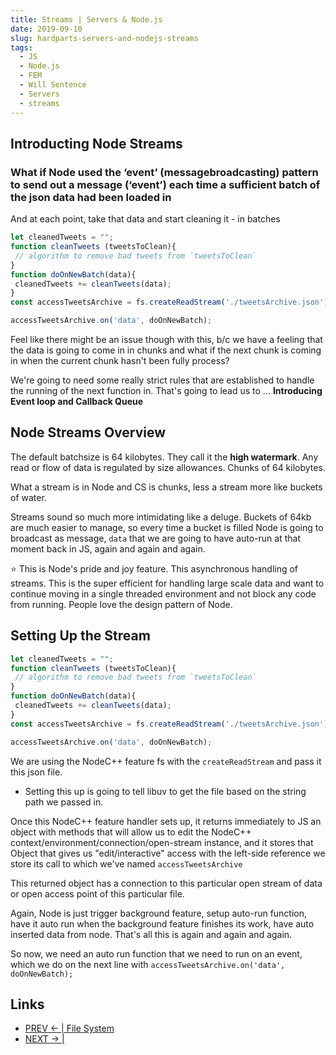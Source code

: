```yaml
---
title: Streams | Servers & Node.js
date: 2019-09-10
slug: hardparts-servers-and-nodejs-streams
tags:
  - JS
  - Node.js
  - FEM
  - Will Sentence
  - Servers
  - streams
---
```


## Introducting Node Streams

### What if Node used the ‘event’ (messagebroadcasting) pattern to send out a message (‘event’) each time a sufficient batch of the json data had been loaded in
And at each point, take that data and start cleaning it - in batches
```js
let cleanedTweets = "";
function cleanTweets (tweetsToClean){
 // algorithm to remove bad tweets from `tweetsToClean`
}
function doOnNewBatch(data){
 cleanedTweets += cleanTweets(data);
}
const accessTweetsArchive = fs.createReadStream('./tweetsArchive.json')

accessTweetsArchive.on('data', doOnNewBatch);
```

Feel like there might be an issue though with this, b/c we have a feeling that the data is going to come in in chunks and what if the next chunk is coming in when the current chunk hasn't been fully process?

We're going to need some really strict rules that are established to handle the running of the next function in. That's going to lead us to ... **Introducing Event loop and Callback Queue**

## Node Streams Overview

The default batchsize is 64 kilobytes. They call it the **high watermark**. Any read or flow of data is regulated by size allowances. Chunks of 64 kilobytes.

What a stream is in Node and CS is chunks, less a stream more like buckets of water.

Streams sound so much more intimidating like a deluge. Buckets of 64kb are much easier to manage, so every time a bucket is filled Node is going to broadcast as message, `data` that we are going to have auto-run at that moment back in JS, again and again and again.

⭐ This is Node's pride and joy feature. This asynchronous handling of streams. This is the super efficient for handling large scale data and want to continue moving in a single threaded environment and not block any code from running. People love the design pattern of Node.

## Setting Up the Stream

```js
let cleanedTweets = "";
function cleanTweets (tweetsToClean){
 // algorithm to remove bad tweets from `tweetsToClean`
}
function doOnNewBatch(data){
 cleanedTweets += cleanTweets(data);
}
const accessTweetsArchive = fs.createReadStream('./tweetsArchive.json')

accessTweetsArchive.on('data', doOnNewBatch);
```
We are using the NodeC++ feature fs with the `createReadStream` and pass it this json file.
- Setting this up is going to tell libuv to get the file based on the string path we passed in.

Once this NodeC++ feature handler sets up, it returns immediately to JS an object with methods that will allow us to edit the NodeC++ context/environment/connection/open-stream instance, and it stores that Object that gives us "edit/interactive" access with the left-side reference we store its call to which we've named `accessTweetsArchive`

This returned object has a connection to this particular open stream of data or open access point of this particular file.

Again, Node is just trigger background feature, setup auto-run function, have it auto run when the background feature finishes its work, have auto inserted data from node. That's all this is again and again and again.

So now, we need an auto run function that we need to run on an event, which we do on the next line with `accessTweetsArchive.on('data', doOnNewBatch);`


## Links
- [PREV ← | File System](/hardparts-servers-and-nodejs-file-system)
- [NEXT → |]()
